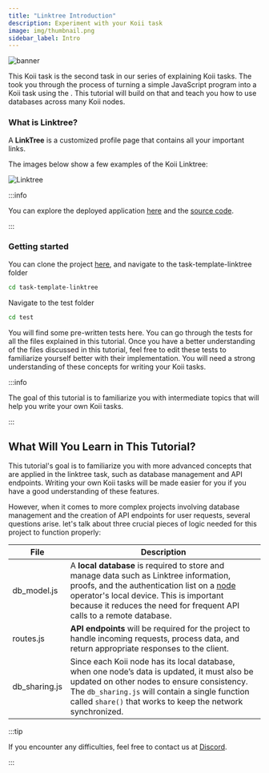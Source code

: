 ```yaml
---
title: "Linktree Introduction"
description: Experiment with your Koii task
image: img/thumbnail.png
sidebar_label: Intro
---
```




<Description text="After mastering the development and deployment of the basic task, we will take a deeper dive into web3 concepts. This will be achieved by implementing these concepts through a practical example of linktree. Get ready for an enriching learning experience!" />

![banner](./Example%20Task_%20Linktree.svg)

This Koii task is the second task in our series of explaining Koii tasks. The <Tooltip text="Hello World Task"/> took you through the process of turning a simple JavaScript program into a Koii task using the <Tooltip text="K2 Task Template"/>. This tutorial will build on that and teach you how to use databases across many Koii nodes.

### What is Linktree?

A **LinkTree** is a customized profile page that contains all your important links.

The images below show a few examples of the Koii Linktree:

![Linktree](./linktree.png)

:::info

You can explore the deployed application [here](https://linktree.koii.network) and the [source code](https://github.com/koii-network/linktree-app).

:::

### Getting started

You can clone the project [here](https://github.com/koii-network/linktree-app), and navigate to the task-template-linktree folder

```bash
cd task-template-linktree
```

Navigate to the test folder

```bash
cd test
```

You will find some pre-written tests here. You can go through the tests for all the files explained in this tutorial. Once you have a better understanding of the files discussed in this tutorial, feel free to edit these tests to familiarize yourself better with their implementation. You will need a strong understanding of these concepts for writing your Koii tasks.

:::info

The goal of this tutorial is to familiarize you with intermediate topics that will help you write your own Koii tasks.

:::

## What Will You Learn in This Tutorial?

This tutorial's goal is to familiarize you with more advanced concepts that are applied in the linktree task, such as database management and API endpoints. Writing your own Koii tasks will be made easier for you if you have a good understanding of these features.

However, when it comes to more complex projects involving database management and the creation of API endpoints for user requests, several questions arise. let's talk about three crucial pieces of logic needed for this project to function properly:

| File          | Description                                                                                                                                                                                                                                                                                      |
| ------------- | ------------------------------------------------------------------------------------------------------------------------------------------------------------------------------------------------------------------------------------------------------------------------------------------------ |
| db_model.js   | A **local database** is required to store and manage data such as Linktree information, proofs, and the authentication list on a [node](/run-a-node/introduction/task-nodes) operator's local device. This is important because it reduces the need for frequent API calls to a remote database. |
| routes.js     | **API endpoints** will be required for the project to handle incoming requests, process data, and return appropriate responses to the client.                                                                                                                                                    |
| db_sharing.js | Since each Koii node has its local database, when one node’s data is updated, it must also be updated on other nodes to ensure consistency. The `db_sharing.js` will contain a single function called `share()` that works to keep the network synchronized.                                     |

:::tip

If you encounter any difficulties, feel free to contact us at [Discord](https://discord.com/invite/koii).

:::
